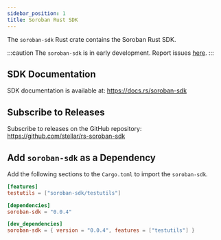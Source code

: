 ```yaml
---
sidebar_position: 1
title: Soroban Rust SDK
---
```


The `soroban-sdk` Rust crate contains the Soroban Rust SDK.

:::caution
The `soroban-sdk` is in early development. Report issues
[here](https://github.com/stellar/rs-soroban-sdk/issues/new/choose).
:::

## SDK Documentation

SDK documentation is available at:
https://docs.rs/soroban-sdk

## Subscribe to Releases

Subscribe to releases on the GitHub repository:
https://github.com/stellar/rs-soroban-sdk

## Add `soroban-sdk` as a Dependency

Add the following sections to the `Cargo.toml` to import the `soroban-sdk`.

```toml
[features]
testutils = ["soroban-sdk/testutils"]

[dependencies]
soroban-sdk = "0.0.4"

[dev_dependencies]
soroban-sdk = { version = "0.0.4", features = ["testutils"] }
```
